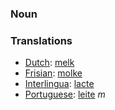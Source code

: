 ===Noun===
===Translations===
*[[Dutch]]: [[melk]]
*[[Frisian]]: [[molke]]
*[[Interlingua]]: [[lacte]]
*[[Portuguese]]: [[leite]] ''m''